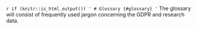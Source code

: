 `r if (knitr::is_html_output()) '
# Glossary {#glossary}
'`
The glossary will consist of frequently used jargon concerning the GDPR and research data. 
